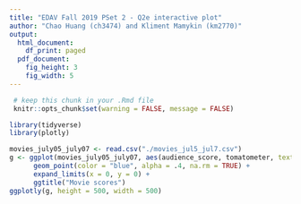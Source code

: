 ```yaml
---
title: "EDAV Fall 2019 PSet 2 - Q2e interactive plot"
author: "Chao Huang (ch3474) and Kliment Mamykin (km2770)"
output:
  html_document:
    df_print: paged
  pdf_document:
    fig_height: 3
    fig_width: 5
---
```


```r
 # keep this chunk in your .Rmd file
 knitr::opts_chunk$set(warning = FALSE, message = FALSE)

library(tidyverse)
library(plotly)
```


```r
movies_july05_july07 <- read.csv("./movies_jul5_jul7.csv")
g <- ggplot(movies_july05_july07, aes(audience_score, tomatometer, text = paste("title:", title))) +
      geom_point(color = "blue", alpha = .4, na.rm = TRUE) + 
      expand_limits(x = 0, y = 0) + 
      ggtitle("Movie scores") 
ggplotly(g, height = 500, width = 500)
```